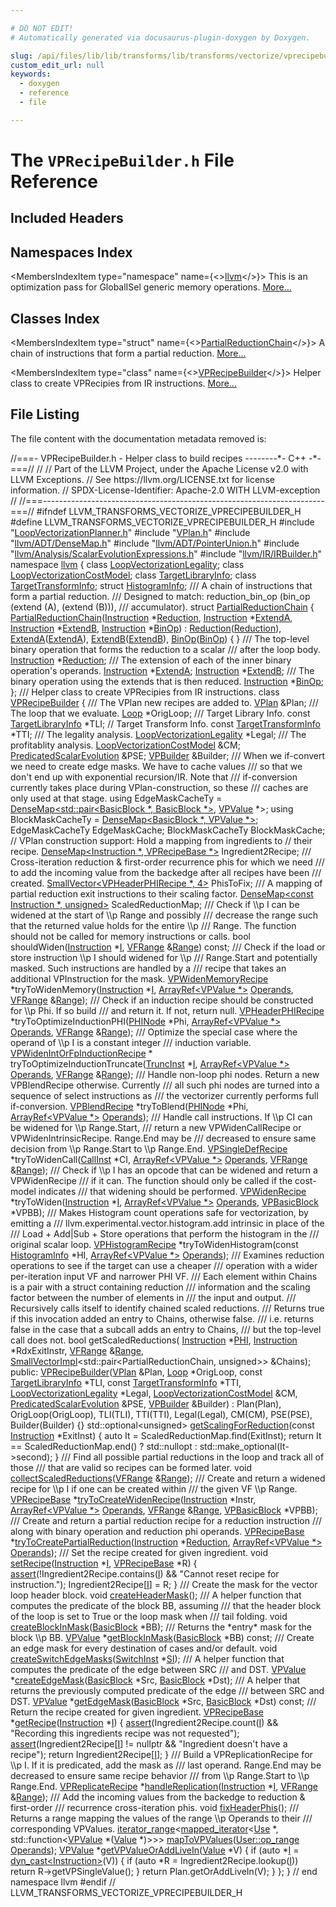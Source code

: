 ```yaml
---

# DO NOT EDIT!
# Automatically generated via docusaurus-plugin-doxygen by Doxygen.

slug: /api/files/lib/lib/transforms/lib/transforms/vectorize/vprecipebuilder-h
custom_edit_url: null
keywords:
  - doxygen
  - reference
  - file

---
```





# The `VPRecipeBuilder.h` File Reference

<DoxygenPage pluginConfig={pluginConfig}>



## Included Headers

<IncludesList>
<IncludesListItem
  filePath="LoopVectorizationPlanner.h"
  permalink="/docs/api/files/lib/lib/transforms/lib/transforms/vectorize/loopvectorizationplanner-h"
  isLocal="true" />
<IncludesListItem
  filePath="VPlan.h"
  permalink="/docs/api/files/lib/lib/transforms/lib/transforms/vectorize/vplan-h"
  isLocal="true" />
<IncludesListItem
  filePath="llvm/ADT/DenseMap.h"
  permalink="/docs/api/files/include/include/llvm/include/llvm/adt/densemap-h"
  isLocal="true" />
<IncludesListItem
  filePath="llvm/ADT/PointerUnion.h"
  permalink="/docs/api/files/include/include/llvm/include/llvm/adt/pointerunion-h"
  isLocal="true" />
<IncludesListItem
  filePath="llvm/Analysis/ScalarEvolutionExpressions.h"
  permalink="/docs/api/files/include/include/llvm/include/llvm/analysis/scalarevolutionexpressions-h"
  isLocal="true" />
<IncludesListItem
  filePath="llvm/IR/IRBuilder.h"
  permalink="/docs/api/files/include/include/llvm/include/llvm/ir/irbuilder-h"
  isLocal="true" />
</IncludesList>

## Namespaces Index

<MembersIndex>

<MembersIndexItem
  type="namespace"
  name={<><a href="/docs/api/namespaces/llvm">llvm</a></>}>
This is an optimization pass for GlobalISel generic memory operations. <a href="/docs/api/namespaces/llvm/#details">More...</a>
</MembersIndexItem>

</MembersIndex>

## Classes Index

<MembersIndex>

<MembersIndexItem
  type="struct"
  name={<><a href="/docs/api/structs/llvm/partialreductionchain">PartialReductionChain</a></>}>
A chain of instructions that form a partial reduction. <a href="/docs/api/structs/llvm/partialreductionchain/#details">More...</a>
</MembersIndexItem>

<MembersIndexItem
  type="class"
  name={<><a href="/docs/api/classes/llvm/vprecipebuilder">VPRecipeBuilder</a></>}>
Helper class to create VPRecipies from IR instructions. <a href="/docs/api/classes/llvm/vprecipebuilder/#details">More...</a>
</MembersIndexItem>

</MembersIndex>


## File Listing

The file content with the documentation metadata removed is:

<ProgramListing>

<Link id="l00001" /><CodeLine lineNumber="1"><Highlight kind="comment">//===- VPRecipeBuilder.h - Helper class to build recipes --------&#42;- C++ -&#42;-===//</Highlight><Highlight kind="normal"></Highlight></CodeLine>
<Link id="l00002" /><CodeLine lineNumber="2"><Highlight kind="normal"></Highlight><Highlight kind="comment">//</Highlight><Highlight kind="normal"></Highlight></CodeLine>
<Link id="l00003" /><CodeLine lineNumber="3"><Highlight kind="normal"></Highlight><Highlight kind="comment">// Part of the LLVM Project, under the Apache License v2.0 with LLVM Exceptions.</Highlight><Highlight kind="normal"></Highlight></CodeLine>
<Link id="l00004" /><CodeLine lineNumber="4"><Highlight kind="normal"></Highlight><Highlight kind="comment">// See https://llvm.org/LICENSE.txt for license information.</Highlight><Highlight kind="normal"></Highlight></CodeLine>
<Link id="l00005" /><CodeLine lineNumber="5"><Highlight kind="normal"></Highlight><Highlight kind="comment">// SPDX-License-Identifier: Apache-2.0 WITH LLVM-exception</Highlight><Highlight kind="normal"></Highlight></CodeLine>
<Link id="l00006" /><CodeLine lineNumber="6"><Highlight kind="normal"></Highlight><Highlight kind="comment">//</Highlight><Highlight kind="normal"></Highlight></CodeLine>
<Link id="l00007" /><CodeLine lineNumber="7"><Highlight kind="normal"></Highlight><Highlight kind="comment">//===----------------------------------------------------------------------===//</Highlight><Highlight kind="normal"></Highlight></CodeLine>
<Link id="l00008" /><CodeLine lineNumber="8"><Highlight kind="normal"></Highlight></CodeLine>
<Link id="l00009" /><CodeLine lineNumber="9"><Highlight kind="normal"></Highlight><Highlight kind="preprocessor">#ifndef LLVM&#95;TRANSFORMS&#95;VECTORIZE&#95;VPRECIPEBUILDER&#95;H</Highlight><Highlight kind="normal"></Highlight></CodeLine>
<Link id="l00010" /><CodeLine lineNumber="10"><Highlight kind="normal"></Highlight><Highlight kind="preprocessor">#define LLVM&#95;TRANSFORMS&#95;VECTORIZE&#95;VPRECIPEBUILDER&#95;H</Highlight><Highlight kind="normal"></Highlight></CodeLine>
<Link id="l00011" /><CodeLine lineNumber="11"><Highlight kind="normal"></Highlight></CodeLine>
<Link id="l00012" /><CodeLine lineNumber="12"><Highlight kind="normal"></Highlight><Highlight kind="preprocessor">#include &quot;<a href="/docs/api/files/lib/lib/transforms/lib/transforms/vectorize/loopvectorizationplanner-h">LoopVectorizationPlanner.h</a>&quot;</Highlight><Highlight kind="normal"></Highlight></CodeLine>
<Link id="l00013" /><CodeLine lineNumber="13"><Highlight kind="normal"></Highlight><Highlight kind="preprocessor">#include &quot;<a href="/docs/api/files/lib/lib/transforms/lib/transforms/vectorize/vplan-h">VPlan.h</a>&quot;</Highlight><Highlight kind="normal"></Highlight></CodeLine>
<Link id="l00014" /><CodeLine lineNumber="14"><Highlight kind="normal"></Highlight><Highlight kind="preprocessor">#include &quot;<a href="/docs/api/files/include/include/llvm/include/llvm/adt/densemap-h">llvm/ADT/DenseMap.h</a>&quot;</Highlight><Highlight kind="normal"></Highlight></CodeLine>
<Link id="l00015" /><CodeLine lineNumber="15"><Highlight kind="normal"></Highlight><Highlight kind="preprocessor">#include &quot;<a href="/docs/api/files/include/include/llvm/include/llvm/adt/pointerunion-h">llvm/ADT/PointerUnion.h</a>&quot;</Highlight><Highlight kind="normal"></Highlight></CodeLine>
<Link id="l00016" /><CodeLine lineNumber="16"><Highlight kind="normal"></Highlight><Highlight kind="preprocessor">#include &quot;<a href="/docs/api/files/include/include/llvm/include/llvm/analysis/scalarevolutionexpressions-h">llvm/Analysis/ScalarEvolutionExpressions.h</a>&quot;</Highlight><Highlight kind="normal"></Highlight></CodeLine>
<Link id="l00017" /><CodeLine lineNumber="17"><Highlight kind="normal"></Highlight><Highlight kind="preprocessor">#include &quot;<a href="/docs/api/files/include/include/llvm/include/llvm/ir/irbuilder-h">llvm/IR/IRBuilder.h</a>&quot;</Highlight><Highlight kind="normal"></Highlight></CodeLine>
<Link id="l00018" /><CodeLine lineNumber="18"><Highlight kind="normal"></Highlight></CodeLine>
<Link id="l00019" /><CodeLine lineNumber="19"><Highlight kind="normal"></Highlight><Highlight kind="keyword">namespace </Highlight><Highlight kind="normal"><a href="/docs/api/namespaces/llvm">llvm</a> &#123;</Highlight></CodeLine>
<Link id="l00020" /><CodeLine lineNumber="20"><Highlight kind="normal"></Highlight></CodeLine>
<Link id="l00021" /><CodeLine lineNumber="21"><Highlight kind="normal"></Highlight><Highlight kind="keyword">class </Highlight><Highlight kind="normal"><a href="/docs/api/classes/llvm/loopvectorizationlegality">LoopVectorizationLegality</a>;</Highlight></CodeLine>
<Link id="l00022" /><CodeLine lineNumber="22"><Highlight kind="normal"></Highlight><Highlight kind="keyword">class </Highlight><Highlight kind="normal"><a href="/docs/api/classes/llvm/loopvectorizationcostmodel">LoopVectorizationCostModel</a>;</Highlight></CodeLine>
<Link id="l00023" /><CodeLine lineNumber="23"><Highlight kind="normal"></Highlight><Highlight kind="keyword">class </Highlight><Highlight kind="normal"><a href="/docs/api/classes/llvm/targetlibraryinfo">TargetLibraryInfo</a>;</Highlight></CodeLine>
<Link id="l00024" /><CodeLine lineNumber="24"><Highlight kind="normal"></Highlight><Highlight kind="keyword">class </Highlight><Highlight kind="normal"><a href="/docs/api/classes/llvm/targettransforminfo">TargetTransformInfo</a>;</Highlight></CodeLine>
<Link id="l00025" /><CodeLine lineNumber="25"><Highlight kind="normal"></Highlight><Highlight kind="keyword">struct </Highlight><Highlight kind="normal"><a href="/docs/api/structs/llvm/histograminfo">HistogramInfo</a>;</Highlight></CodeLine>
<Link id="l00026" /><CodeLine lineNumber="26"><Highlight kind="normal"></Highlight><Highlight kind="comment"></Highlight></CodeLine>
<Link id="l00027" /><CodeLine lineNumber="27"><Highlight kind="comment">/// A chain of instructions that form a partial reduction.</Highlight></CodeLine>
<Link id="l00028" /><CodeLine lineNumber="28"><Highlight kind="comment">/// Designed to match: reduction&#95;bin&#95;op (bin&#95;op (extend (A), (extend (B))),</Highlight></CodeLine>
<Link id="l00029" /><CodeLine lineNumber="29"><Highlight kind="comment">/// accumulator).</Highlight><Highlight kind="normal"></Highlight></CodeLine>
<Link id="l00030" /><CodeLine lineNumber="30" lineLink="/docs/api/structs/llvm/partialreductionchain"><Highlight kind="normal"></Highlight><Highlight kind="keyword">struct </Highlight><Highlight kind="normal"><a href="/docs/api/structs/llvm/partialreductionchain/#a6bfb0bdf19a26c2cf8012431cf3767dc">PartialReductionChain</a> &#123;</Highlight></CodeLine>
<Link id="l00031" /><CodeLine lineNumber="31" lineLink="/docs/api/structs/llvm/partialreductionchain/#a6bfb0bdf19a26c2cf8012431cf3767dc"><Highlight kind="normal">  <a href="/docs/api/structs/llvm/partialreductionchain/#a6bfb0bdf19a26c2cf8012431cf3767dc">PartialReductionChain</a>(<a href="/docs/api/classes/llvm/instruction">Instruction</a> &#42;<a href="/docs/api/structs/llvm/partialreductionchain/#a7a361f16955c8555edbee19fe966bff4">Reduction</a>, <a href="/docs/api/classes/llvm/instruction">Instruction</a> &#42;<a href="/docs/api/structs/llvm/partialreductionchain/#afbd3156f87785070d240a647f6c9bed8">ExtendA</a>,</Highlight></CodeLine>
<Link id="l00032" /><CodeLine lineNumber="32"><Highlight kind="normal">                        <a href="/docs/api/classes/llvm/instruction">Instruction</a> &#42;<a href="/docs/api/structs/llvm/partialreductionchain/#a4ac993e4efd6a9e8e3ea11f89ef88ace">ExtendB</a>, <a href="/docs/api/classes/llvm/instruction">Instruction</a> &#42;<a href="/docs/api/structs/llvm/partialreductionchain/#a08b204c4d86e9755fe475ce0ea89969a">BinOp</a>)</Highlight></CodeLine>
<Link id="l00033" /><CodeLine lineNumber="33"><Highlight kind="normal">      : <a href="/docs/api/structs/llvm/partialreductionchain/#a7a361f16955c8555edbee19fe966bff4">Reduction</a>(<a href="/docs/api/structs/llvm/partialreductionchain/#a7a361f16955c8555edbee19fe966bff4">Reduction</a>), <a href="/docs/api/structs/llvm/partialreductionchain/#afbd3156f87785070d240a647f6c9bed8">ExtendA</a>(<a href="/docs/api/structs/llvm/partialreductionchain/#afbd3156f87785070d240a647f6c9bed8">ExtendA</a>), <a href="/docs/api/structs/llvm/partialreductionchain/#a4ac993e4efd6a9e8e3ea11f89ef88ace">ExtendB</a>(<a href="/docs/api/structs/llvm/partialreductionchain/#a4ac993e4efd6a9e8e3ea11f89ef88ace">ExtendB</a>), <a href="/docs/api/structs/llvm/partialreductionchain/#a08b204c4d86e9755fe475ce0ea89969a">BinOp</a>(<a href="/docs/api/structs/llvm/partialreductionchain/#a08b204c4d86e9755fe475ce0ea89969a">BinOp</a>) &#123;</Highlight></CodeLine>
<Link id="l00034" /><CodeLine lineNumber="34"><Highlight kind="normal">  &#125;</Highlight><Highlight kind="comment"></Highlight></CodeLine>
<Link id="l00035" /><CodeLine lineNumber="35"><Highlight kind="comment">  /// The top-level binary operation that forms the reduction to a scalar</Highlight></CodeLine>
<Link id="l00036" /><CodeLine lineNumber="36"><Highlight kind="comment">  /// after the loop body.</Highlight><Highlight kind="normal"></Highlight></CodeLine>
<Link id="l00037" /><CodeLine lineNumber="37" lineLink="/docs/api/structs/llvm/partialreductionchain/#a7a361f16955c8555edbee19fe966bff4"><Highlight kind="normal">  <a href="/docs/api/classes/llvm/instruction">Instruction</a> &#42;<a href="/docs/api/structs/llvm/partialreductionchain/#a7a361f16955c8555edbee19fe966bff4">Reduction</a>;</Highlight><Highlight kind="comment"></Highlight></CodeLine>
<Link id="l00038" /><CodeLine lineNumber="38"><Highlight kind="comment">  /// The extension of each of the inner binary operation&#39;s operands.</Highlight><Highlight kind="normal"></Highlight></CodeLine>
<Link id="l00039" /><CodeLine lineNumber="39" lineLink="/docs/api/structs/llvm/partialreductionchain/#afbd3156f87785070d240a647f6c9bed8"><Highlight kind="normal">  <a href="/docs/api/classes/llvm/instruction">Instruction</a> &#42;<a href="/docs/api/structs/llvm/partialreductionchain/#afbd3156f87785070d240a647f6c9bed8">ExtendA</a>;</Highlight></CodeLine>
<Link id="l00040" /><CodeLine lineNumber="40" lineLink="/docs/api/structs/llvm/partialreductionchain/#a4ac993e4efd6a9e8e3ea11f89ef88ace"><Highlight kind="normal">  <a href="/docs/api/classes/llvm/instruction">Instruction</a> &#42;<a href="/docs/api/structs/llvm/partialreductionchain/#a4ac993e4efd6a9e8e3ea11f89ef88ace">ExtendB</a>;</Highlight></CodeLine>
<Link id="l00041" /><CodeLine lineNumber="41"><Highlight kind="normal"></Highlight><Highlight kind="comment"></Highlight></CodeLine>
<Link id="l00042" /><CodeLine lineNumber="42"><Highlight kind="comment">  /// The binary operation using the extends that is then reduced.</Highlight><Highlight kind="normal"></Highlight></CodeLine>
<Link id="l00043" /><CodeLine lineNumber="43" lineLink="/docs/api/structs/llvm/partialreductionchain/#a08b204c4d86e9755fe475ce0ea89969a"><Highlight kind="normal">  <a href="/docs/api/classes/llvm/instruction">Instruction</a> &#42;<a href="/docs/api/structs/llvm/partialreductionchain/#a08b204c4d86e9755fe475ce0ea89969a">BinOp</a>;</Highlight></CodeLine>
<Link id="l00044" /><CodeLine lineNumber="44"><Highlight kind="normal">&#125;;</Highlight></CodeLine>
<Link id="l00045" /><CodeLine lineNumber="45"><Highlight kind="normal"></Highlight><Highlight kind="comment"></Highlight></CodeLine>
<Link id="l00046" /><CodeLine lineNumber="46"><Highlight kind="comment">/// Helper class to create VPRecipies from IR instructions.</Highlight><Highlight kind="normal"></Highlight></CodeLine>
<Link id="l00047" /><CodeLine lineNumber="47" lineLink="/docs/api/classes/llvm/vprecipebuilder"><Highlight kind="normal"></Highlight><Highlight kind="keyword">class </Highlight><Highlight kind="normal"><a href="/docs/api/classes/llvm/vprecipebuilder/#afc4659f1aee78e49f4e81af4eacaad23">VPRecipeBuilder</a> &#123;</Highlight><Highlight kind="comment"></Highlight></CodeLine>
<Link id="l00048" /><CodeLine lineNumber="48"><Highlight kind="comment">  /// The VPlan new recipes are added to.</Highlight><Highlight kind="normal"></Highlight></CodeLine>
<Link id="l00049" /><CodeLine lineNumber="49"><Highlight kind="normal">  <a href="/docs/api/classes/llvm/vplan">VPlan</a> &amp;Plan;</Highlight></CodeLine>
<Link id="l00050" /><CodeLine lineNumber="50"><Highlight kind="normal"></Highlight><Highlight kind="comment"></Highlight></CodeLine>
<Link id="l00051" /><CodeLine lineNumber="51"><Highlight kind="comment">  /// The loop that we evaluate.</Highlight><Highlight kind="normal"></Highlight></CodeLine>
<Link id="l00052" /><CodeLine lineNumber="52"><Highlight kind="normal">  <a href="/docs/api/classes/llvm/loop">Loop</a> &#42;OrigLoop;</Highlight></CodeLine>
<Link id="l00053" /><CodeLine lineNumber="53"><Highlight kind="normal"></Highlight><Highlight kind="comment"></Highlight></CodeLine>
<Link id="l00054" /><CodeLine lineNumber="54"><Highlight kind="comment">  /// Target Library Info.</Highlight><Highlight kind="normal"></Highlight></CodeLine>
<Link id="l00055" /><CodeLine lineNumber="55"><Highlight kind="normal">  </Highlight><Highlight kind="keyword">const</Highlight><Highlight kind="normal"> <a href="/docs/api/classes/llvm/targetlibraryinfo">TargetLibraryInfo</a> &#42;TLI;</Highlight></CodeLine>
<Link id="l00056" /><CodeLine lineNumber="56"><Highlight kind="normal"></Highlight></CodeLine>
<Link id="l00057" /><CodeLine lineNumber="57"><Highlight kind="normal">  </Highlight><Highlight kind="comment">// Target Transform Info.</Highlight><Highlight kind="normal"></Highlight></CodeLine>
<Link id="l00058" /><CodeLine lineNumber="58"><Highlight kind="normal">  </Highlight><Highlight kind="keyword">const</Highlight><Highlight kind="normal"> <a href="/docs/api/classes/llvm/targettransforminfo">TargetTransformInfo</a> &#42;TTI;</Highlight></CodeLine>
<Link id="l00059" /><CodeLine lineNumber="59"><Highlight kind="normal"></Highlight><Highlight kind="comment"></Highlight></CodeLine>
<Link id="l00060" /><CodeLine lineNumber="60"><Highlight kind="comment">  /// The legality analysis.</Highlight><Highlight kind="normal"></Highlight></CodeLine>
<Link id="l00061" /><CodeLine lineNumber="61"><Highlight kind="normal">  <a href="/docs/api/classes/llvm/loopvectorizationlegality">LoopVectorizationLegality</a> &#42;Legal;</Highlight></CodeLine>
<Link id="l00062" /><CodeLine lineNumber="62"><Highlight kind="normal"></Highlight><Highlight kind="comment"></Highlight></CodeLine>
<Link id="l00063" /><CodeLine lineNumber="63"><Highlight kind="comment">  /// The profitablity analysis.</Highlight><Highlight kind="normal"></Highlight></CodeLine>
<Link id="l00064" /><CodeLine lineNumber="64"><Highlight kind="normal">  <a href="/docs/api/classes/llvm/loopvectorizationcostmodel">LoopVectorizationCostModel</a> &amp;CM;</Highlight></CodeLine>
<Link id="l00065" /><CodeLine lineNumber="65"><Highlight kind="normal"></Highlight></CodeLine>
<Link id="l00066" /><CodeLine lineNumber="66"><Highlight kind="normal">  <a href="/docs/api/classes/llvm/predicatedscalarevolution">PredicatedScalarEvolution</a> &amp;PSE;</Highlight></CodeLine>
<Link id="l00067" /><CodeLine lineNumber="67"><Highlight kind="normal"></Highlight></CodeLine>
<Link id="l00068" /><CodeLine lineNumber="68"><Highlight kind="normal">  <a href="/docs/api/classes/llvm/vpbuilder">VPBuilder</a> &amp;Builder;</Highlight></CodeLine>
<Link id="l00069" /><CodeLine lineNumber="69"><Highlight kind="normal"></Highlight><Highlight kind="comment"></Highlight></CodeLine>
<Link id="l00070" /><CodeLine lineNumber="70"><Highlight kind="comment">  /// When we if-convert we need to create edge masks. We have to cache values</Highlight></CodeLine>
<Link id="l00071" /><CodeLine lineNumber="71"><Highlight kind="comment">  /// so that we don&#39;t end up with exponential recursion/IR. Note that</Highlight></CodeLine>
<Link id="l00072" /><CodeLine lineNumber="72"><Highlight kind="comment">  /// if-conversion currently takes place during VPlan-construction, so these</Highlight></CodeLine>
<Link id="l00073" /><CodeLine lineNumber="73"><Highlight kind="comment">  /// caches are only used at that stage.</Highlight><Highlight kind="normal"></Highlight></CodeLine>
<Link id="l00074" /><CodeLine lineNumber="74"><Highlight kind="normal">  </Highlight><Highlight kind="keyword">using </Highlight><Highlight kind="normal">EdgeMaskCacheTy =</Highlight></CodeLine>
<Link id="l00075" /><CodeLine lineNumber="75"><Highlight kind="normal">      <a href="/docs/api/classes/llvm/densemap">DenseMap&lt;std::pair&lt;BasicBlock &#42;, BasicBlock &#42;&gt;</a>, <a href="/docs/api/classes/llvm/vpvalue">VPValue</a> &#42;&gt;;</Highlight></CodeLine>
<Link id="l00076" /><CodeLine lineNumber="76"><Highlight kind="normal">  </Highlight><Highlight kind="keyword">using </Highlight><Highlight kind="normal">BlockMaskCacheTy = <a href="/docs/api/classes/llvm/densemap">DenseMap&lt;BasicBlock &#42;, VPValue &#42;&gt;</a>;</Highlight></CodeLine>
<Link id="l00077" /><CodeLine lineNumber="77"><Highlight kind="normal">  EdgeMaskCacheTy EdgeMaskCache;</Highlight></CodeLine>
<Link id="l00078" /><CodeLine lineNumber="78"><Highlight kind="normal">  BlockMaskCacheTy BlockMaskCache;</Highlight></CodeLine>
<Link id="l00079" /><CodeLine lineNumber="79"><Highlight kind="normal"></Highlight></CodeLine>
<Link id="l00080" /><CodeLine lineNumber="80"><Highlight kind="normal">  </Highlight><Highlight kind="comment">// VPlan construction support: Hold a mapping from ingredients to</Highlight><Highlight kind="normal"></Highlight></CodeLine>
<Link id="l00081" /><CodeLine lineNumber="81"><Highlight kind="normal">  </Highlight><Highlight kind="comment">// their recipe.</Highlight><Highlight kind="normal"></Highlight></CodeLine>
<Link id="l00082" /><CodeLine lineNumber="82"><Highlight kind="normal">  <a href="/docs/api/classes/llvm/densemap">DenseMap&lt;Instruction &#42;, VPRecipeBase &#42;&gt;</a> Ingredient2Recipe;</Highlight></CodeLine>
<Link id="l00083" /><CodeLine lineNumber="83"><Highlight kind="normal"></Highlight><Highlight kind="comment"></Highlight></CodeLine>
<Link id="l00084" /><CodeLine lineNumber="84"><Highlight kind="comment">  /// Cross-iteration reduction &amp; first-order recurrence phis for which we need</Highlight></CodeLine>
<Link id="l00085" /><CodeLine lineNumber="85"><Highlight kind="comment">  /// to add the incoming value from the backedge after all recipes have been</Highlight></CodeLine>
<Link id="l00086" /><CodeLine lineNumber="86"><Highlight kind="comment">  /// created.</Highlight><Highlight kind="normal"></Highlight></CodeLine>
<Link id="l00087" /><CodeLine lineNumber="87"><Highlight kind="normal">  <a href="/docs/api/classes/llvm/smallvector">SmallVector&lt;VPHeaderPHIRecipe &#42;, 4&gt;</a> PhisToFix;</Highlight></CodeLine>
<Link id="l00088" /><CodeLine lineNumber="88"><Highlight kind="normal"></Highlight><Highlight kind="comment"></Highlight></CodeLine>
<Link id="l00089" /><CodeLine lineNumber="89"><Highlight kind="comment">  /// A mapping of partial reduction exit instructions to their scaling factor.</Highlight><Highlight kind="normal"></Highlight></CodeLine>
<Link id="l00090" /><CodeLine lineNumber="90"><Highlight kind="normal">  <a href="/docs/api/classes/llvm/densemap">DenseMap&lt;const Instruction &#42;, unsigned&gt;</a> ScaledReductionMap;</Highlight></CodeLine>
<Link id="l00091" /><CodeLine lineNumber="91"><Highlight kind="normal"></Highlight><Highlight kind="comment"></Highlight></CodeLine>
<Link id="l00092" /><CodeLine lineNumber="92"><Highlight kind="comment">  /// Check if \\p I can be widened at the start of \\p Range and possibly</Highlight></CodeLine>
<Link id="l00093" /><CodeLine lineNumber="93"><Highlight kind="comment">  /// decrease the range such that the returned value holds for the entire \\p</Highlight></CodeLine>
<Link id="l00094" /><CodeLine lineNumber="94"><Highlight kind="comment">  /// Range. The function should not be called for memory instructions or calls.</Highlight><Highlight kind="normal"></Highlight></CodeLine>
<Link id="l00095" /><CodeLine lineNumber="95"><Highlight kind="normal">  </Highlight><Highlight kind="keywordtype">bool</Highlight><Highlight kind="normal"> shouldWiden(<a href="/docs/api/classes/llvm/instruction">Instruction</a> &#42;<a href="/docs/api/files/lib/lib/support/md5-cpp/#ac0eafdc9ee161b71e7af98af736952fd">I</a>, <a href="/docs/api/structs/llvm/vfrange">VFRange</a> &amp;<a href="/docs/api/files/lib/lib/target/lib/target/nvptx/nvvmintrrange-cpp/#a34bd74317e3f04bfc4318c2d1a470877">Range</a>) </Highlight><Highlight kind="keyword">const</Highlight><Highlight kind="normal">;</Highlight></CodeLine>
<Link id="l00096" /><CodeLine lineNumber="96"><Highlight kind="normal"></Highlight><Highlight kind="comment"></Highlight></CodeLine>
<Link id="l00097" /><CodeLine lineNumber="97"><Highlight kind="comment">  /// Check if the load or store instruction \\p I should widened for \\p</Highlight></CodeLine>
<Link id="l00098" /><CodeLine lineNumber="98"><Highlight kind="comment">  /// Range.Start and potentially masked. Such instructions are handled by a</Highlight></CodeLine>
<Link id="l00099" /><CodeLine lineNumber="99"><Highlight kind="comment">  /// recipe that takes an additional VPInstruction for the mask.</Highlight><Highlight kind="normal"></Highlight></CodeLine>
<Link id="l00100" /><CodeLine lineNumber="100"><Highlight kind="normal">  <a href="/docs/api/classes/llvm/vpwidenmemoryrecipe">VPWidenMemoryRecipe</a> &#42;tryToWidenMemory(<a href="/docs/api/classes/llvm/instruction">Instruction</a> &#42;<a href="/docs/api/files/lib/lib/support/md5-cpp/#ac0eafdc9ee161b71e7af98af736952fd">I</a>,</Highlight></CodeLine>
<Link id="l00101" /><CodeLine lineNumber="101"><Highlight kind="normal">                                        <a href="/docs/api/classes/llvm/arrayref">ArrayRef&lt;VPValue &#42;&gt;</a> <a href="/docs/api/files/lib/lib/codegen/mirnamerpass-cpp/#a05e4be4ec3e2c3587dda0e376bb6822c">Operands</a>,</Highlight></CodeLine>
<Link id="l00102" /><CodeLine lineNumber="102"><Highlight kind="normal">                                        <a href="/docs/api/structs/llvm/vfrange">VFRange</a> &amp;<a href="/docs/api/files/lib/lib/target/lib/target/nvptx/nvvmintrrange-cpp/#a34bd74317e3f04bfc4318c2d1a470877">Range</a>);</Highlight></CodeLine>
<Link id="l00103" /><CodeLine lineNumber="103"><Highlight kind="normal"></Highlight><Highlight kind="comment"></Highlight></CodeLine>
<Link id="l00104" /><CodeLine lineNumber="104"><Highlight kind="comment">  /// Check if an induction recipe should be constructed for \\p Phi. If so build</Highlight></CodeLine>
<Link id="l00105" /><CodeLine lineNumber="105"><Highlight kind="comment">  /// and return it. If not, return null.</Highlight><Highlight kind="normal"></Highlight></CodeLine>
<Link id="l00106" /><CodeLine lineNumber="106"><Highlight kind="normal">  <a href="/docs/api/classes/llvm/vpheaderphirecipe">VPHeaderPHIRecipe</a> &#42;tryToOptimizeInductionPHI(<a href="/docs/api/classes/llvm/phinode">PHINode</a> &#42;Phi,</Highlight></CodeLine>
<Link id="l00107" /><CodeLine lineNumber="107"><Highlight kind="normal">                                               <a href="/docs/api/classes/llvm/arrayref">ArrayRef&lt;VPValue &#42;&gt;</a> <a href="/docs/api/files/lib/lib/codegen/mirnamerpass-cpp/#a05e4be4ec3e2c3587dda0e376bb6822c">Operands</a>,</Highlight></CodeLine>
<Link id="l00108" /><CodeLine lineNumber="108"><Highlight kind="normal">                                               <a href="/docs/api/structs/llvm/vfrange">VFRange</a> &amp;<a href="/docs/api/files/lib/lib/target/lib/target/nvptx/nvvmintrrange-cpp/#a34bd74317e3f04bfc4318c2d1a470877">Range</a>);</Highlight></CodeLine>
<Link id="l00109" /><CodeLine lineNumber="109"><Highlight kind="normal"></Highlight><Highlight kind="comment"></Highlight></CodeLine>
<Link id="l00110" /><CodeLine lineNumber="110"><Highlight kind="comment">  /// Optimize the special case where the operand of \\p I is a constant integer</Highlight></CodeLine>
<Link id="l00111" /><CodeLine lineNumber="111"><Highlight kind="comment">  /// induction variable.</Highlight><Highlight kind="normal"></Highlight></CodeLine>
<Link id="l00112" /><CodeLine lineNumber="112"><Highlight kind="normal">  <a href="/docs/api/classes/llvm/vpwidenintorfpinductionrecipe">VPWidenIntOrFpInductionRecipe</a> &#42;</Highlight></CodeLine>
<Link id="l00113" /><CodeLine lineNumber="113"><Highlight kind="normal">  tryToOptimizeInductionTruncate(<a href="/docs/api/classes/llvm/truncinst">TruncInst</a> &#42;<a href="/docs/api/files/lib/lib/support/md5-cpp/#ac0eafdc9ee161b71e7af98af736952fd">I</a>, <a href="/docs/api/classes/llvm/arrayref">ArrayRef&lt;VPValue &#42;&gt;</a> <a href="/docs/api/files/lib/lib/codegen/mirnamerpass-cpp/#a05e4be4ec3e2c3587dda0e376bb6822c">Operands</a>,</Highlight></CodeLine>
<Link id="l00114" /><CodeLine lineNumber="114"><Highlight kind="normal">                                 <a href="/docs/api/structs/llvm/vfrange">VFRange</a> &amp;<a href="/docs/api/files/lib/lib/target/lib/target/nvptx/nvvmintrrange-cpp/#a34bd74317e3f04bfc4318c2d1a470877">Range</a>);</Highlight></CodeLine>
<Link id="l00115" /><CodeLine lineNumber="115"><Highlight kind="normal"></Highlight><Highlight kind="comment"></Highlight></CodeLine>
<Link id="l00116" /><CodeLine lineNumber="116"><Highlight kind="comment">  /// Handle non-loop phi nodes. Return a new VPBlendRecipe otherwise. Currently</Highlight></CodeLine>
<Link id="l00117" /><CodeLine lineNumber="117"><Highlight kind="comment">  /// all such phi nodes are turned into a sequence of select instructions as</Highlight></CodeLine>
<Link id="l00118" /><CodeLine lineNumber="118"><Highlight kind="comment">  /// the vectorizer currently performs full if-conversion.</Highlight><Highlight kind="normal"></Highlight></CodeLine>
<Link id="l00119" /><CodeLine lineNumber="119"><Highlight kind="normal">  <a href="/docs/api/classes/llvm/vpblendrecipe">VPBlendRecipe</a> &#42;tryToBlend(<a href="/docs/api/classes/llvm/phinode">PHINode</a> &#42;Phi, <a href="/docs/api/classes/llvm/arrayref">ArrayRef&lt;VPValue &#42;&gt;</a> <a href="/docs/api/files/lib/lib/codegen/mirnamerpass-cpp/#a05e4be4ec3e2c3587dda0e376bb6822c">Operands</a>);</Highlight></CodeLine>
<Link id="l00120" /><CodeLine lineNumber="120"><Highlight kind="normal"></Highlight><Highlight kind="comment"></Highlight></CodeLine>
<Link id="l00121" /><CodeLine lineNumber="121"><Highlight kind="comment">  /// Handle call instructions. If \\p CI can be widened for \\p Range.Start,</Highlight></CodeLine>
<Link id="l00122" /><CodeLine lineNumber="122"><Highlight kind="comment">  /// return a new VPWidenCallRecipe or VPWidenIntrinsicRecipe. Range.End may be</Highlight></CodeLine>
<Link id="l00123" /><CodeLine lineNumber="123"><Highlight kind="comment">  /// decreased to ensure same decision from \\p Range.Start to \\p Range.End.</Highlight><Highlight kind="normal"></Highlight></CodeLine>
<Link id="l00124" /><CodeLine lineNumber="124"><Highlight kind="normal">  <a href="/docs/api/classes/llvm/vpsingledefrecipe">VPSingleDefRecipe</a> &#42;tryToWidenCall(<a href="/docs/api/classes/llvm/callinst">CallInst</a> &#42;CI, <a href="/docs/api/classes/llvm/arrayref">ArrayRef&lt;VPValue &#42;&gt;</a> <a href="/docs/api/files/lib/lib/codegen/mirnamerpass-cpp/#a05e4be4ec3e2c3587dda0e376bb6822c">Operands</a>,</Highlight></CodeLine>
<Link id="l00125" /><CodeLine lineNumber="125"><Highlight kind="normal">                                    <a href="/docs/api/structs/llvm/vfrange">VFRange</a> &amp;<a href="/docs/api/files/lib/lib/target/lib/target/nvptx/nvvmintrrange-cpp/#a34bd74317e3f04bfc4318c2d1a470877">Range</a>);</Highlight></CodeLine>
<Link id="l00126" /><CodeLine lineNumber="126"><Highlight kind="normal"></Highlight><Highlight kind="comment"></Highlight></CodeLine>
<Link id="l00127" /><CodeLine lineNumber="127"><Highlight kind="comment">  /// Check if \\p I has an opcode that can be widened and return a VPWidenRecipe</Highlight></CodeLine>
<Link id="l00128" /><CodeLine lineNumber="128"><Highlight kind="comment">  /// if it can. The function should only be called if the cost-model indicates</Highlight></CodeLine>
<Link id="l00129" /><CodeLine lineNumber="129"><Highlight kind="comment">  /// that widening should be performed.</Highlight><Highlight kind="normal"></Highlight></CodeLine>
<Link id="l00130" /><CodeLine lineNumber="130"><Highlight kind="normal">  <a href="/docs/api/classes/llvm/vpwidenrecipe">VPWidenRecipe</a> &#42;tryToWiden(<a href="/docs/api/classes/llvm/instruction">Instruction</a> &#42;<a href="/docs/api/files/lib/lib/support/md5-cpp/#ac0eafdc9ee161b71e7af98af736952fd">I</a>, <a href="/docs/api/classes/llvm/arrayref">ArrayRef&lt;VPValue &#42;&gt;</a> <a href="/docs/api/files/lib/lib/codegen/mirnamerpass-cpp/#a05e4be4ec3e2c3587dda0e376bb6822c">Operands</a>,</Highlight></CodeLine>
<Link id="l00131" /><CodeLine lineNumber="131"><Highlight kind="normal">                            <a href="/docs/api/classes/llvm/vpbasicblock">VPBasicBlock</a> &#42;VPBB);</Highlight></CodeLine>
<Link id="l00132" /><CodeLine lineNumber="132"><Highlight kind="normal"></Highlight><Highlight kind="comment"></Highlight></CodeLine>
<Link id="l00133" /><CodeLine lineNumber="133"><Highlight kind="comment">  /// Makes Histogram count operations safe for vectorization, by emitting a</Highlight></CodeLine>
<Link id="l00134" /><CodeLine lineNumber="134"><Highlight kind="comment">  /// llvm.experimental.vector.histogram.add intrinsic in place of the</Highlight></CodeLine>
<Link id="l00135" /><CodeLine lineNumber="135"><Highlight kind="comment">  /// Load + Add|Sub + Store operations that perform the histogram in the</Highlight></CodeLine>
<Link id="l00136" /><CodeLine lineNumber="136"><Highlight kind="comment">  /// original scalar loop.</Highlight><Highlight kind="normal"></Highlight></CodeLine>
<Link id="l00137" /><CodeLine lineNumber="137"><Highlight kind="normal">  <a href="/docs/api/classes/llvm/vphistogramrecipe">VPHistogramRecipe</a> &#42;tryToWidenHistogram(</Highlight><Highlight kind="keyword">const</Highlight><Highlight kind="normal"> <a href="/docs/api/structs/llvm/histograminfo">HistogramInfo</a> &#42;HI,</Highlight></CodeLine>
<Link id="l00138" /><CodeLine lineNumber="138"><Highlight kind="normal">                                         <a href="/docs/api/classes/llvm/arrayref">ArrayRef&lt;VPValue &#42;&gt;</a> <a href="/docs/api/files/lib/lib/codegen/mirnamerpass-cpp/#a05e4be4ec3e2c3587dda0e376bb6822c">Operands</a>);</Highlight></CodeLine>
<Link id="l00139" /><CodeLine lineNumber="139"><Highlight kind="normal"></Highlight><Highlight kind="comment"></Highlight></CodeLine>
<Link id="l00140" /><CodeLine lineNumber="140"><Highlight kind="comment">  /// Examines reduction operations to see if the target can use a cheaper</Highlight></CodeLine>
<Link id="l00141" /><CodeLine lineNumber="141"><Highlight kind="comment">  /// operation with a wider per-iteration input VF and narrower PHI VF.</Highlight></CodeLine>
<Link id="l00142" /><CodeLine lineNumber="142"><Highlight kind="comment">  /// Each element within Chains is a pair with a struct containing reduction</Highlight></CodeLine>
<Link id="l00143" /><CodeLine lineNumber="143"><Highlight kind="comment">  /// information and the scaling factor between the number of elements in</Highlight></CodeLine>
<Link id="l00144" /><CodeLine lineNumber="144"><Highlight kind="comment">  /// the input and output.</Highlight></CodeLine>
<Link id="l00145" /><CodeLine lineNumber="145"><Highlight kind="comment">  /// Recursively calls itself to identify chained scaled reductions.</Highlight></CodeLine>
<Link id="l00146" /><CodeLine lineNumber="146"><Highlight kind="comment">  /// Returns true if this invocation added an entry to Chains, otherwise false.</Highlight></CodeLine>
<Link id="l00147" /><CodeLine lineNumber="147"><Highlight kind="comment">  /// i.e. returns false in the case that a subcall adds an entry to Chains,</Highlight></CodeLine>
<Link id="l00148" /><CodeLine lineNumber="148"><Highlight kind="comment">  /// but the top-level call does not.</Highlight><Highlight kind="normal"></Highlight></CodeLine>
<Link id="l00149" /><CodeLine lineNumber="149"><Highlight kind="normal">  </Highlight><Highlight kind="keywordtype">bool</Highlight><Highlight kind="normal"> getScaledReductions(</Highlight></CodeLine>
<Link id="l00150" /><CodeLine lineNumber="150"><Highlight kind="normal">      <a href="/docs/api/classes/llvm/instruction">Instruction</a> &#42;<a href="/docs/api/files/lib/lib/target/lib/target/amdgpu/amdgpurewriteundefforphi-cpp/#a2e83cb1bc3f5e8986cbd14575755a134">PHI</a>, <a href="/docs/api/classes/llvm/instruction">Instruction</a> &#42;RdxExitInstr, <a href="/docs/api/structs/llvm/vfrange">VFRange</a> &amp;<a href="/docs/api/files/lib/lib/target/lib/target/nvptx/nvvmintrrange-cpp/#a34bd74317e3f04bfc4318c2d1a470877">Range</a>,</Highlight></CodeLine>
<Link id="l00151" /><CodeLine lineNumber="151"><Highlight kind="normal">      <a href="/docs/api/classes/llvm/smallvectorimpl">SmallVectorImpl</a>&lt;std::pair&lt;PartialReductionChain, unsigned&gt;&gt; &amp;Chains);</Highlight></CodeLine>
<Link id="l00152" /><CodeLine lineNumber="152"><Highlight kind="normal"></Highlight></CodeLine>
<Link id="l00153" /><CodeLine lineNumber="153"><Highlight kind="normal"></Highlight><Highlight kind="keyword">public</Highlight><Highlight kind="normal">:</Highlight></CodeLine>
<Link id="l00154" /><CodeLine lineNumber="154" lineLink="/docs/api/classes/llvm/vprecipebuilder/#afc4659f1aee78e49f4e81af4eacaad23"><Highlight kind="normal">  <a href="/docs/api/classes/llvm/vprecipebuilder/#afc4659f1aee78e49f4e81af4eacaad23">VPRecipeBuilder</a>(<a href="/docs/api/classes/llvm/vplan">VPlan</a> &amp;Plan, <a href="/docs/api/classes/llvm/loop">Loop</a> &#42;OrigLoop, </Highlight><Highlight kind="keyword">const</Highlight><Highlight kind="normal"> <a href="/docs/api/classes/llvm/targetlibraryinfo">TargetLibraryInfo</a> &#42;TLI,</Highlight></CodeLine>
<Link id="l00155" /><CodeLine lineNumber="155"><Highlight kind="normal">                  </Highlight><Highlight kind="keyword">const</Highlight><Highlight kind="normal"> <a href="/docs/api/classes/llvm/targettransforminfo">TargetTransformInfo</a> &#42;TTI,</Highlight></CodeLine>
<Link id="l00156" /><CodeLine lineNumber="156"><Highlight kind="normal">                  <a href="/docs/api/classes/llvm/loopvectorizationlegality">LoopVectorizationLegality</a> &#42;Legal,</Highlight></CodeLine>
<Link id="l00157" /><CodeLine lineNumber="157"><Highlight kind="normal">                  <a href="/docs/api/classes/llvm/loopvectorizationcostmodel">LoopVectorizationCostModel</a> &amp;CM,</Highlight></CodeLine>
<Link id="l00158" /><CodeLine lineNumber="158"><Highlight kind="normal">                  <a href="/docs/api/classes/llvm/predicatedscalarevolution">PredicatedScalarEvolution</a> &amp;PSE, <a href="/docs/api/classes/llvm/vpbuilder">VPBuilder</a> &amp;Builder)</Highlight></CodeLine>
<Link id="l00159" /><CodeLine lineNumber="159"><Highlight kind="normal">      : Plan(Plan), OrigLoop(OrigLoop), TLI(TLI), TTI(TTI), Legal(Legal),</Highlight></CodeLine>
<Link id="l00160" /><CodeLine lineNumber="160"><Highlight kind="normal">        CM(CM), PSE(PSE), Builder(Builder) &#123;&#125;</Highlight></CodeLine>
<Link id="l00161" /><CodeLine lineNumber="161"><Highlight kind="normal"></Highlight></CodeLine>
<Link id="l00162" /><CodeLine lineNumber="162" lineLink="/docs/api/classes/llvm/vprecipebuilder/#a830fac639095604081943918ff84f703"><Highlight kind="normal">  std::optional&lt;unsigned&gt; <a href="/docs/api/classes/llvm/vprecipebuilder/#a830fac639095604081943918ff84f703">getScalingForReduction</a>(</Highlight><Highlight kind="keyword">const</Highlight><Highlight kind="normal"> <a href="/docs/api/classes/llvm/instruction">Instruction</a> &#42;ExitInst) &#123;</Highlight></CodeLine>
<Link id="l00163" /><CodeLine lineNumber="163"><Highlight kind="normal">    </Highlight><Highlight kind="keyword">auto</Highlight><Highlight kind="normal"> It = ScaledReductionMap.find(ExitInst);</Highlight></CodeLine>
<Link id="l00164" /><CodeLine lineNumber="164"><Highlight kind="normal">    </Highlight><Highlight kind="keywordflow">return</Highlight><Highlight kind="normal"> It == ScaledReductionMap.end() ? std::nullopt</Highlight></CodeLine>
<Link id="l00165" /><CodeLine lineNumber="165"><Highlight kind="normal">                                          : std::make&#95;optional(It-&gt;second);</Highlight></CodeLine>
<Link id="l00166" /><CodeLine lineNumber="166"><Highlight kind="normal">  &#125;</Highlight></CodeLine>
<Link id="l00167" /><CodeLine lineNumber="167"><Highlight kind="normal"></Highlight><Highlight kind="comment"></Highlight></CodeLine>
<Link id="l00168" /><CodeLine lineNumber="168"><Highlight kind="comment">  /// Find all possible partial reductions in the loop and track all of those</Highlight></CodeLine>
<Link id="l00169" /><CodeLine lineNumber="169"><Highlight kind="comment">  /// that are valid so recipes can be formed later.</Highlight><Highlight kind="normal"></Highlight></CodeLine>
<Link id="l00170" /><CodeLine lineNumber="170"><Highlight kind="normal">  </Highlight><Highlight kind="keywordtype">void</Highlight><Highlight kind="normal"> <a href="/docs/api/classes/llvm/vprecipebuilder/#a8dc41af84f49f4b418bddf15547755af">collectScaledReductions</a>(<a href="/docs/api/structs/llvm/vfrange">VFRange</a> &amp;<a href="/docs/api/files/lib/lib/target/lib/target/nvptx/nvvmintrrange-cpp/#a34bd74317e3f04bfc4318c2d1a470877">Range</a>);</Highlight></CodeLine>
<Link id="l00171" /><CodeLine lineNumber="171"><Highlight kind="normal"></Highlight><Highlight kind="comment"></Highlight></CodeLine>
<Link id="l00172" /><CodeLine lineNumber="172"><Highlight kind="comment">  /// Create and return a widened recipe for \\p I if one can be created within</Highlight></CodeLine>
<Link id="l00173" /><CodeLine lineNumber="173"><Highlight kind="comment">  /// the given VF \\p Range.</Highlight><Highlight kind="normal"></Highlight></CodeLine>
<Link id="l00174" /><CodeLine lineNumber="174"><Highlight kind="normal">  <a href="/docs/api/classes/llvm/vprecipebase">VPRecipeBase</a> &#42;<a href="/docs/api/classes/llvm/vprecipebuilder/#a760fb390c24b907500c0a181fada9590">tryToCreateWidenRecipe</a>(<a href="/docs/api/classes/llvm/instruction">Instruction</a> &#42;Instr,</Highlight></CodeLine>
<Link id="l00175" /><CodeLine lineNumber="175"><Highlight kind="normal">                                       <a href="/docs/api/classes/llvm/arrayref">ArrayRef&lt;VPValue &#42;&gt;</a> <a href="/docs/api/files/lib/lib/codegen/mirnamerpass-cpp/#a05e4be4ec3e2c3587dda0e376bb6822c">Operands</a>,</Highlight></CodeLine>
<Link id="l00176" /><CodeLine lineNumber="176"><Highlight kind="normal">                                       <a href="/docs/api/structs/llvm/vfrange">VFRange</a> &amp;<a href="/docs/api/files/lib/lib/target/lib/target/nvptx/nvvmintrrange-cpp/#a34bd74317e3f04bfc4318c2d1a470877">Range</a>, <a href="/docs/api/classes/llvm/vpbasicblock">VPBasicBlock</a> &#42;VPBB);</Highlight></CodeLine>
<Link id="l00177" /><CodeLine lineNumber="177"><Highlight kind="normal"></Highlight><Highlight kind="comment"></Highlight></CodeLine>
<Link id="l00178" /><CodeLine lineNumber="178"><Highlight kind="comment">  /// Create and return a partial reduction recipe for a reduction instruction</Highlight></CodeLine>
<Link id="l00179" /><CodeLine lineNumber="179"><Highlight kind="comment">  /// along with binary operation and reduction phi operands.</Highlight><Highlight kind="normal"></Highlight></CodeLine>
<Link id="l00180" /><CodeLine lineNumber="180"><Highlight kind="normal">  <a href="/docs/api/classes/llvm/vprecipebase">VPRecipeBase</a> &#42;<a href="/docs/api/classes/llvm/vprecipebuilder/#a06a097fb3e3b640d70709b4770408024">tryToCreatePartialReduction</a>(<a href="/docs/api/classes/llvm/instruction">Instruction</a> &#42;<a href="/docs/api/files/lib/lib/transforms/lib/transforms/scalar/loopstrengthreduce-cpp/#a175f1f53cc9c3619505ffbd13aca087f">Reduction</a>,</Highlight></CodeLine>
<Link id="l00181" /><CodeLine lineNumber="181"><Highlight kind="normal">                                            <a href="/docs/api/classes/llvm/arrayref">ArrayRef&lt;VPValue &#42;&gt;</a> <a href="/docs/api/files/lib/lib/codegen/mirnamerpass-cpp/#a05e4be4ec3e2c3587dda0e376bb6822c">Operands</a>);</Highlight></CodeLine>
<Link id="l00182" /><CodeLine lineNumber="182"><Highlight kind="normal"></Highlight><Highlight kind="comment"></Highlight></CodeLine>
<Link id="l00183" /><CodeLine lineNumber="183"><Highlight kind="comment">  /// Set the recipe created for given ingredient.</Highlight><Highlight kind="normal"></Highlight></CodeLine>
<Link id="l00184" /><CodeLine lineNumber="184" lineLink="/docs/api/classes/llvm/vprecipebuilder/#a919404e870cee5ce3eea6e0cfb4238d4"><Highlight kind="normal">  </Highlight><Highlight kind="keywordtype">void</Highlight><Highlight kind="normal"> <a href="/docs/api/classes/llvm/vprecipebuilder/#a919404e870cee5ce3eea6e0cfb4238d4">setRecipe</a>(<a href="/docs/api/classes/llvm/instruction">Instruction</a> &#42;<a href="/docs/api/files/lib/lib/support/md5-cpp/#ac0eafdc9ee161b71e7af98af736952fd">I</a>, <a href="/docs/api/classes/llvm/vprecipebase">VPRecipeBase</a> &#42;R) &#123;</Highlight></CodeLine>
<Link id="l00185" /><CodeLine lineNumber="185"><Highlight kind="normal">    <a href="/docs/api/files/lib/lib/target/lib/target/amdgpu/silowercontrolflow-cpp/#a4868c5d81c5ccc98c47aeab6244346a0">assert</a>(!Ingredient2Recipe.contains(<a href="/docs/api/files/lib/lib/support/md5-cpp/#ac0eafdc9ee161b71e7af98af736952fd">I</a>) &amp;&amp;</Highlight></CodeLine>
<Link id="l00186" /><CodeLine lineNumber="186"><Highlight kind="normal">           </Highlight><Highlight kind="stringliteral">&quot;Cannot reset recipe for instruction.&quot;</Highlight><Highlight kind="normal">);</Highlight></CodeLine>
<Link id="l00187" /><CodeLine lineNumber="187"><Highlight kind="normal">    Ingredient2Recipe&#91;<a href="/docs/api/files/lib/lib/support/md5-cpp/#ac0eafdc9ee161b71e7af98af736952fd">I</a>&#93; = R;</Highlight></CodeLine>
<Link id="l00188" /><CodeLine lineNumber="188"><Highlight kind="normal">  &#125;</Highlight></CodeLine>
<Link id="l00189" /><CodeLine lineNumber="189"><Highlight kind="normal"></Highlight><Highlight kind="comment"></Highlight></CodeLine>
<Link id="l00190" /><CodeLine lineNumber="190"><Highlight kind="comment">  /// Create the mask for the vector loop header block.</Highlight><Highlight kind="normal"></Highlight></CodeLine>
<Link id="l00191" /><CodeLine lineNumber="191"><Highlight kind="normal">  </Highlight><Highlight kind="keywordtype">void</Highlight><Highlight kind="normal"> <a href="/docs/api/classes/llvm/vprecipebuilder/#a826173bded23a3839e30074a98ad34a1">createHeaderMask</a>();</Highlight></CodeLine>
<Link id="l00192" /><CodeLine lineNumber="192"><Highlight kind="normal"></Highlight><Highlight kind="comment"></Highlight></CodeLine>
<Link id="l00193" /><CodeLine lineNumber="193"><Highlight kind="comment">  /// A helper function that computes the predicate of the block BB, assuming</Highlight></CodeLine>
<Link id="l00194" /><CodeLine lineNumber="194"><Highlight kind="comment">  /// that the header block of the loop is set to True or the loop mask when</Highlight></CodeLine>
<Link id="l00195" /><CodeLine lineNumber="195"><Highlight kind="comment">  /// tail folding.</Highlight><Highlight kind="normal"></Highlight></CodeLine>
<Link id="l00196" /><CodeLine lineNumber="196"><Highlight kind="normal">  </Highlight><Highlight kind="keywordtype">void</Highlight><Highlight kind="normal"> <a href="/docs/api/classes/llvm/vprecipebuilder/#a8a4bd8661b898e837b18df553e937311">createBlockInMask</a>(<a href="/docs/api/classes/llvm/basicblock">BasicBlock</a> &#42;BB);</Highlight></CodeLine>
<Link id="l00197" /><CodeLine lineNumber="197"><Highlight kind="normal"></Highlight><Highlight kind="comment"></Highlight></CodeLine>
<Link id="l00198" /><CodeLine lineNumber="198"><Highlight kind="comment">  /// Returns the &#42;entry&#42; mask for the block \\p BB.</Highlight><Highlight kind="normal"></Highlight></CodeLine>
<Link id="l00199" /><CodeLine lineNumber="199"><Highlight kind="normal">  <a href="/docs/api/classes/llvm/vpvalue">VPValue</a> &#42;<a href="/docs/api/classes/llvm/vprecipebuilder/#a38a607d72d35cad5060b4cd7b5934bb5">getBlockInMask</a>(<a href="/docs/api/classes/llvm/basicblock">BasicBlock</a> &#42;BB) </Highlight><Highlight kind="keyword">const</Highlight><Highlight kind="normal">;</Highlight></CodeLine>
<Link id="l00200" /><CodeLine lineNumber="200"><Highlight kind="normal"></Highlight><Highlight kind="comment"></Highlight></CodeLine>
<Link id="l00201" /><CodeLine lineNumber="201"><Highlight kind="comment">  /// Create an edge mask for every destination of cases and/or default.</Highlight><Highlight kind="normal"></Highlight></CodeLine>
<Link id="l00202" /><CodeLine lineNumber="202"><Highlight kind="normal">  </Highlight><Highlight kind="keywordtype">void</Highlight><Highlight kind="normal"> <a href="/docs/api/classes/llvm/vprecipebuilder/#a2e7e2adb0e2bd1c35df6aee471fc1db7">createSwitchEdgeMasks</a>(<a href="/docs/api/classes/llvm/switchinst">SwitchInst</a> &#42;<a href="/docs/api/namespaces/llvm/si">SI</a>);</Highlight></CodeLine>
<Link id="l00203" /><CodeLine lineNumber="203"><Highlight kind="normal"></Highlight><Highlight kind="comment"></Highlight></CodeLine>
<Link id="l00204" /><CodeLine lineNumber="204"><Highlight kind="comment">  /// A helper function that computes the predicate of the edge between SRC</Highlight></CodeLine>
<Link id="l00205" /><CodeLine lineNumber="205"><Highlight kind="comment">  /// and DST.</Highlight><Highlight kind="normal"></Highlight></CodeLine>
<Link id="l00206" /><CodeLine lineNumber="206"><Highlight kind="normal">  <a href="/docs/api/classes/llvm/vpvalue">VPValue</a> &#42;<a href="/docs/api/classes/llvm/vprecipebuilder/#a0775987674a0fc922481db1966a5fdf5">createEdgeMask</a>(<a href="/docs/api/classes/llvm/basicblock">BasicBlock</a> &#42;Src, <a href="/docs/api/classes/llvm/basicblock">BasicBlock</a> &#42;Dst);</Highlight></CodeLine>
<Link id="l00207" /><CodeLine lineNumber="207"><Highlight kind="normal"></Highlight><Highlight kind="comment"></Highlight></CodeLine>
<Link id="l00208" /><CodeLine lineNumber="208"><Highlight kind="comment">  /// A helper that returns the previously computed predicate of the edge</Highlight></CodeLine>
<Link id="l00209" /><CodeLine lineNumber="209"><Highlight kind="comment">  /// between SRC and DST.</Highlight><Highlight kind="normal"></Highlight></CodeLine>
<Link id="l00210" /><CodeLine lineNumber="210"><Highlight kind="normal">  <a href="/docs/api/classes/llvm/vpvalue">VPValue</a> &#42;<a href="/docs/api/classes/llvm/vprecipebuilder/#a4a24061cba79c1c33396b71076a7379e">getEdgeMask</a>(<a href="/docs/api/classes/llvm/basicblock">BasicBlock</a> &#42;Src, <a href="/docs/api/classes/llvm/basicblock">BasicBlock</a> &#42;Dst) </Highlight><Highlight kind="keyword">const</Highlight><Highlight kind="normal">;</Highlight></CodeLine>
<Link id="l00211" /><CodeLine lineNumber="211"><Highlight kind="normal"></Highlight><Highlight kind="comment"></Highlight></CodeLine>
<Link id="l00212" /><CodeLine lineNumber="212"><Highlight kind="comment">  /// Return the recipe created for given ingredient.</Highlight><Highlight kind="normal"></Highlight></CodeLine>
<Link id="l00213" /><CodeLine lineNumber="213" lineLink="/docs/api/classes/llvm/vprecipebuilder/#af5f874dc688e86699e648825bfcbf495"><Highlight kind="normal">  <a href="/docs/api/classes/llvm/vprecipebase">VPRecipeBase</a> &#42;<a href="/docs/api/classes/llvm/vprecipebuilder/#af5f874dc688e86699e648825bfcbf495">getRecipe</a>(<a href="/docs/api/classes/llvm/instruction">Instruction</a> &#42;<a href="/docs/api/files/lib/lib/support/md5-cpp/#ac0eafdc9ee161b71e7af98af736952fd">I</a>) &#123;</Highlight></CodeLine>
<Link id="l00214" /><CodeLine lineNumber="214"><Highlight kind="normal">    <a href="/docs/api/files/lib/lib/target/lib/target/amdgpu/silowercontrolflow-cpp/#a4868c5d81c5ccc98c47aeab6244346a0">assert</a>(Ingredient2Recipe.count(<a href="/docs/api/files/lib/lib/support/md5-cpp/#ac0eafdc9ee161b71e7af98af736952fd">I</a>) &amp;&amp;</Highlight></CodeLine>
<Link id="l00215" /><CodeLine lineNumber="215"><Highlight kind="normal">           </Highlight><Highlight kind="stringliteral">&quot;Recording this ingredients recipe was not requested&quot;</Highlight><Highlight kind="normal">);</Highlight></CodeLine>
<Link id="l00216" /><CodeLine lineNumber="216"><Highlight kind="normal">    <a href="/docs/api/files/lib/lib/target/lib/target/amdgpu/silowercontrolflow-cpp/#a4868c5d81c5ccc98c47aeab6244346a0">assert</a>(Ingredient2Recipe&#91;<a href="/docs/api/files/lib/lib/support/md5-cpp/#ac0eafdc9ee161b71e7af98af736952fd">I</a>&#93; != </Highlight><Highlight kind="keyword">nullptr</Highlight><Highlight kind="normal"> &amp;&amp;</Highlight></CodeLine>
<Link id="l00217" /><CodeLine lineNumber="217"><Highlight kind="normal">           </Highlight><Highlight kind="stringliteral">&quot;Ingredient doesn&#39;t have a recipe&quot;</Highlight><Highlight kind="normal">);</Highlight></CodeLine>
<Link id="l00218" /><CodeLine lineNumber="218"><Highlight kind="normal">    </Highlight><Highlight kind="keywordflow">return</Highlight><Highlight kind="normal"> Ingredient2Recipe&#91;<a href="/docs/api/files/lib/lib/support/md5-cpp/#ac0eafdc9ee161b71e7af98af736952fd">I</a>&#93;;</Highlight></CodeLine>
<Link id="l00219" /><CodeLine lineNumber="219"><Highlight kind="normal">  &#125;</Highlight></CodeLine>
<Link id="l00220" /><CodeLine lineNumber="220"><Highlight kind="normal"></Highlight><Highlight kind="comment"></Highlight></CodeLine>
<Link id="l00221" /><CodeLine lineNumber="221"><Highlight kind="comment">  /// Build a VPReplicationRecipe for \\p I. If it is predicated, add the mask as</Highlight></CodeLine>
<Link id="l00222" /><CodeLine lineNumber="222"><Highlight kind="comment">  /// last operand. Range.End may be decreased to ensure same recipe behavior</Highlight></CodeLine>
<Link id="l00223" /><CodeLine lineNumber="223"><Highlight kind="comment">  /// from \\p Range.Start to \\p Range.End.</Highlight><Highlight kind="normal"></Highlight></CodeLine>
<Link id="l00224" /><CodeLine lineNumber="224"><Highlight kind="normal">  <a href="/docs/api/classes/llvm/vpreplicaterecipe">VPReplicateRecipe</a> &#42;<a href="/docs/api/classes/llvm/vprecipebuilder/#a2c36c7d44a38145e7c72340d1b0e34d8">handleReplication</a>(<a href="/docs/api/classes/llvm/instruction">Instruction</a> &#42;<a href="/docs/api/files/lib/lib/support/md5-cpp/#ac0eafdc9ee161b71e7af98af736952fd">I</a>, <a href="/docs/api/structs/llvm/vfrange">VFRange</a> &amp;<a href="/docs/api/files/lib/lib/target/lib/target/nvptx/nvvmintrrange-cpp/#a34bd74317e3f04bfc4318c2d1a470877">Range</a>);</Highlight></CodeLine>
<Link id="l00225" /><CodeLine lineNumber="225"><Highlight kind="normal"></Highlight><Highlight kind="comment"></Highlight></CodeLine>
<Link id="l00226" /><CodeLine lineNumber="226"><Highlight kind="comment">  /// Add the incoming values from the backedge to reduction &amp; first-order</Highlight></CodeLine>
<Link id="l00227" /><CodeLine lineNumber="227"><Highlight kind="comment">  /// recurrence cross-iteration phis.</Highlight><Highlight kind="normal"></Highlight></CodeLine>
<Link id="l00228" /><CodeLine lineNumber="228"><Highlight kind="normal">  </Highlight><Highlight kind="keywordtype">void</Highlight><Highlight kind="normal"> <a href="/docs/api/classes/llvm/vprecipebuilder/#a6d8fbabf45554d7d598dc8eb4eca41cf">fixHeaderPhis</a>();</Highlight></CodeLine>
<Link id="l00229" /><CodeLine lineNumber="229"><Highlight kind="normal"></Highlight><Highlight kind="comment"></Highlight></CodeLine>
<Link id="l00230" /><CodeLine lineNumber="230"><Highlight kind="comment">  /// Returns a range mapping the values of the range \\p Operands to their</Highlight></CodeLine>
<Link id="l00231" /><CodeLine lineNumber="231"><Highlight kind="comment">  /// corresponding VPValues.</Highlight><Highlight kind="normal"></Highlight></CodeLine>
<Link id="l00232" /><CodeLine lineNumber="232"><Highlight kind="normal">  <a href="/docs/api/classes/llvm/iterator-range">iterator&#95;range</a>&lt;<a href="/docs/api/classes/llvm/mapped-iterator">mapped&#95;iterator</a>&lt;<a href="/docs/api/classes/llvm/use">Use</a> &#42;, std::function&lt;<a href="/docs/api/classes/llvm/vpvalue">VPValue</a> &#42;(<a href="/docs/api/classes/llvm/value">Value</a> &#42;)&gt;&gt;&gt;</Highlight></CodeLine>
<Link id="l00233" /><CodeLine lineNumber="233"><Highlight kind="normal">  <a href="/docs/api/classes/llvm/vprecipebuilder/#a537d8b3b5160caeb94b20a21a9f6dcff">mapToVPValues</a>(<a href="/docs/api/classes/llvm/user/#a917548288129e24325af275795e4622f">User::op&#95;range</a> <a href="/docs/api/files/lib/lib/codegen/mirnamerpass-cpp/#a05e4be4ec3e2c3587dda0e376bb6822c">Operands</a>);</Highlight></CodeLine>
<Link id="l00234" /><CodeLine lineNumber="234"><Highlight kind="normal"></Highlight></CodeLine>
<Link id="l00235" /><CodeLine lineNumber="235" lineLink="/docs/api/classes/llvm/vprecipebuilder/#a7951985b28c0786b4ca50f061172ff22"><Highlight kind="normal">  <a href="/docs/api/classes/llvm/vpvalue">VPValue</a> &#42;<a href="/docs/api/classes/llvm/vprecipebuilder/#a7951985b28c0786b4ca50f061172ff22">getVPValueOrAddLiveIn</a>(<a href="/docs/api/classes/llvm/value">Value</a> &#42;V) &#123;</Highlight></CodeLine>
<Link id="l00236" /><CodeLine lineNumber="236"><Highlight kind="normal">    </Highlight><Highlight kind="keywordflow">if</Highlight><Highlight kind="normal"> (</Highlight><Highlight kind="keyword">auto</Highlight><Highlight kind="normal"> &#42;<a href="/docs/api/files/lib/lib/support/md5-cpp/#ac0eafdc9ee161b71e7af98af736952fd">I</a> = <a href="/docs/api/namespaces/llvm/#a22eeee01734061ac1b31ccd994c49eef">dyn&#95;cast&lt;Instruction&gt;</a>(V)) &#123;</Highlight></CodeLine>
<Link id="l00237" /><CodeLine lineNumber="237"><Highlight kind="normal">      </Highlight><Highlight kind="keywordflow">if</Highlight><Highlight kind="normal"> (</Highlight><Highlight kind="keyword">auto</Highlight><Highlight kind="normal"> &#42;R = Ingredient2Recipe.lookup(<a href="/docs/api/files/lib/lib/support/md5-cpp/#ac0eafdc9ee161b71e7af98af736952fd">I</a>))</Highlight></CodeLine>
<Link id="l00238" /><CodeLine lineNumber="238"><Highlight kind="normal">        </Highlight><Highlight kind="keywordflow">return</Highlight><Highlight kind="normal"> R-&gt;getVPSingleValue();</Highlight></CodeLine>
<Link id="l00239" /><CodeLine lineNumber="239"><Highlight kind="normal">    &#125;</Highlight></CodeLine>
<Link id="l00240" /><CodeLine lineNumber="240"><Highlight kind="normal">    </Highlight><Highlight kind="keywordflow">return</Highlight><Highlight kind="normal"> Plan.getOrAddLiveIn(V);</Highlight></CodeLine>
<Link id="l00241" /><CodeLine lineNumber="241"><Highlight kind="normal">  &#125;</Highlight></CodeLine>
<Link id="l00242" /><CodeLine lineNumber="242"><Highlight kind="normal">&#125;;</Highlight></CodeLine>
<Link id="l00243" /><CodeLine lineNumber="243"><Highlight kind="normal">&#125; </Highlight><Highlight kind="comment">// end namespace llvm</Highlight><Highlight kind="normal"></Highlight></CodeLine>
<Link id="l00244" /><CodeLine lineNumber="244"><Highlight kind="normal"></Highlight></CodeLine>
<Link id="l00245" /><CodeLine lineNumber="245"><Highlight kind="normal"></Highlight><Highlight kind="preprocessor">#endif </Highlight><Highlight kind="comment">// LLVM&#95;TRANSFORMS&#95;VECTORIZE&#95;VPRECIPEBUILDER&#95;H</Highlight><Highlight kind="normal"></Highlight></CodeLine>

</ProgramListing>

</DoxygenPage>
